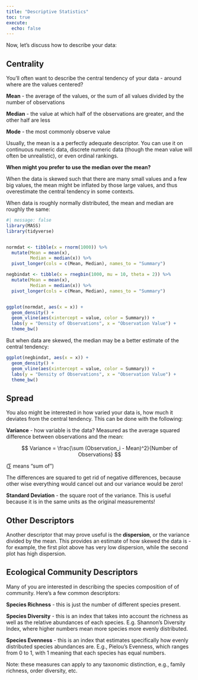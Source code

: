 ```yaml
---
title: "Descriptive Statistics"
toc: true
execute: 
  echo: false
---
```


Now, let's discuss how to describe your data:

## Centrality

You'll often want to describe the central tendency of your data - around where are the values centered?

**Mean** - the average of the values, or the sum of all values divided by the number of observations

**Median** - the value at which half of the observations are greater, and the other half are less

**Mode** - the most commonly observe value

Usually, the mean is a a perfectly adequate descriptor. You can use it on continuous numeric data, discrete numeric data (though the mean value will often be unrealistic), or even ordinal rankings.

**When might you prefer to use the median over the mean?**

When the data is skewed such that there are many small values and a few big values, the mean might be inflated by those large values, and thus overestimate the central tendency in some contexts.

When data is roughly normally distributed, the mean and median are roughly the same:

```r
#| message: false
library(MASS)
library(tidyverse)


normdat <- tibble(x = rnorm(1000)) %>%
  mutate(Mean = mean(x),
         Median = median(x)) %>%
  pivot_longer(cols = c(Mean, Median), names_to = "Summary") 

negbindat <- tibble(x = rnegbin(1000, mu = 10, theta = 2)) %>%
  mutate(Mean = mean(x),
         Median = median(x)) %>%
  pivot_longer(cols = c(Mean, Median), names_to = "Summary") 


ggplot(normdat, aes(x = x)) +
  geom_density() +
  geom_vline(aes(xintercept = value, color = Summary)) +
  labs(y = "Density of Observations", x = "Observation Value") +
  theme_bw()

```

But when data are skewed, the median may be a better estimate of the central tendency:

```r
ggplot(negbindat, aes(x = x)) +
  geom_density() +
  geom_vline(aes(xintercept = value, color = Summary)) +
  labs(y = "Density of Observations", x = "Observation Value") +
  theme_bw()

```

## Spread

You also might be interested in how varied your data is, how much it deviates from the central tendency. This can be done with the following:

**Variance** - how variable is the data? Measured as the average squared difference between observations and the mean:

$$
Variance = \frac{\sum (Observation_i - Mean)^2}{Number of Observations}
$$

($\sum$ means "sum of")

The differences are squared to get rid of negative differences, because other wise everything would cancel out and our variance would be zero!

**Standard Deviation** - the square root of the variance. This is useful because it is in the same units as the original measurements!

## Other Descriptors

Another descriptor that may prove useful is the **dispersion**, or the variance divided by the mean. This provides an estimate of how skewed the data is - for example, the first plot above has very low dispersion, while the second plot has high dispersion.

## Ecological Community Descriptors

Many of you are interested in describing the species composition of of community. Here's a few common descriptors:

**Species Richness** - this is just the number of different species present.

**Species Diversity** - this is an index that takes into account the richness as well as the relative abundances of each species. E.g. Shannon's Diversity Index, where higher numbers mean more species more evenly distributed.

**Species Evenness** - this is an index that estimates specifically how evenly distributed species abundances are. E.g., Pielou's Evenness, which ranges from 0 to 1, with 1 meaning that each species has equal numbers.

Note: these measures can apply to any taxonomic distinction, e.g., family richness, order diversity, etc.

